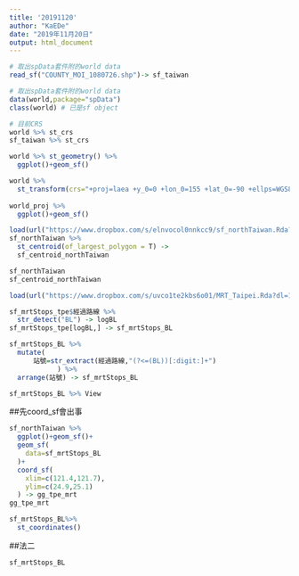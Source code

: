 ```yaml
---
title: '20191120'
author: "KaEDe"
date: "2019年11月20日"
output: html_document
---
```



```r
# 取出spData套件附的world data
read_sf("COUNTY_MOI_1080726.shp")-> sf_taiwan
```

```r
# 取出spData套件附的world data
data(world,package="spData")
class(world) # 已是sf object
```

```r
# 目前CRS
world %>% st_crs 
sf_taiwan %>% st_crs
```

```r
world %>% st_geometry() %>%
  ggplot()+geom_sf()
```

```r
world %>% 
  st_transform(crs="+proj=laea +y_0=0 +lon_0=155 +lat_0=-90 +ellps=WGS84 +no_defs") -> world_proj
  
world_proj %>%
  ggplot()+geom_sf()
```



```r
load(url("https://www.dropbox.com/s/elnvocol0nnkcc9/sf_northTaiwan.Rda?dl=1"))
sf_northTaiwan %>%
  st_centroid(of_largest_polygon = T) ->
  sf_centroid_northTaiwan

sf_northTaiwan
sf_centroid_northTaiwan
```


```r
load(url("https://www.dropbox.com/s/uvco1te2kbs6o01/MRT_Taipei.Rda?dl=1"))
```

```r
sf_mrtStops_tpe$經過路線 %>%
  str_detect("BL") -> logBL
sf_mrtStops_tpe[logBL,] -> sf_mrtStops_BL
```

```r
sf_mrtStops_BL %>%
  mutate(
      站號=str_extract(經過路線,"(?<=(BL))[:digit:]+")
            ) %>%
  arrange(站號) -> sf_mrtStops_BL

sf_mrtStops_BL %>% View
```

##先coord_sf會出事
```r
sf_northTaiwan %>%
  ggplot()+geom_sf()+
  geom_sf(
    data=sf_mrtStops_BL
  )+
  coord_sf(
    xlim=c(121.4,121.7),
    ylim=c(24.9,25.1)
  ) -> gg_tpe_mrt
gg_tpe_mrt
```


```r
sf_mrtStops_BL%>%
  st_coordinates()
```


##法二

```r
sf_mrtStops_BL
```








